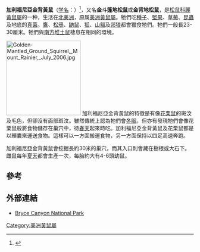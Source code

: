{{Speciesbox
| status = LR/lc
| status_system = iucn2.3
| status_ref = <ref name=iucn>{{IUCN2006|assessors=Yensen|year=1996|id=42468|title=Spermophilus lateralis|downloaded=2006-05-06}}</ref>
| image = Goldmantelziesel.jpg
| taxon= Callospermophilus lateralis
| authority = [[Thomas_Say|Say]], 1823
| range_map = Spermophilus lateralis distribution.png
| synonyms=*''Spermophilus lateralis''<br>{{small|(Say, 1823)}}
}}

'''加利福尼亞金背黃鼠'''（[[学名|学名]]：{{lang|la|''Callospermophilus lateralis''}}）<ref name=itis>{{ITIS|ID=180154|taxon=Spermophilus lateralis|year=2006|date=23 March}}</ref>，又名'''金斗篷地松鼠'''或'''金背地松鼠'''，是[[松鼠科|松鼠科]][[麗黃鼠屬|麗黃鼠屬]]的一种，生活在[[北美洲|北美洲]]，原属[[美洲黃鼠屬|美洲黃鼠屬]]。牠們吃[[種子|種子]]、[[堅果|堅果]]、[[草莓|草莓]]、[[昆蟲|昆蟲]]及地底的[[真菌|真菌]]。[[鷹|鷹]]、[[松鴉|松鴉]]、[[鼬鼠|鼬鼠]]、[[狐|狐]]、[[山貓|山貓]]及[[郊狼|郊狼]]都會獵食牠們。牠們一般長23-30厘米。牠們與[[南方堆土鼠|南方堆土鼠]]棲息在相同的環境。

[[File:Golden-Mantled_Ground_Squirrel,_Mount_Rainier,_July_2006.jpg|200px]]
加利福尼亞金背黃鼠的特徵是有像[[花栗鼠|花栗鼠]]的斑汶及毛色，但卻沒有面部斑汶。雖然傳統上認為牠們會[[冬眠|冬眠]]，但亦有發現牠們會像花栗鼠般將食物儲存在巢穴中，待[[春天|春天]]起來時吃。加利福尼亞金背黃鼠及花栗鼠都是以頰囊來運送食物。這樣可以一方面搬運食物，另一方面保持以四足高速奔跑。

加利福尼亞金背黃鼠會挖掘長約30米的巢穴，而其入口則會藏在樹根或大石下。雌鼠每年[[夏天|夏天]]都會生產一次，每胎約大有4-6頭幼鼠。

== 參考 ==
{{reflist}}

== 外部連結 ==
{{Commons|Spermophilus lateralis}}
* [http://www.nps.gov/brca/ground_squirrel.html Bryce Canyon National Park]{{Wayback|url=http://www.nps.gov/brca/ground_squirrel.html |date=20070708054202 }}
{{Taxonbar|from=Q1334879}}

[[Category:美洲黃鼠屬|Category:美洲黃鼠屬]]